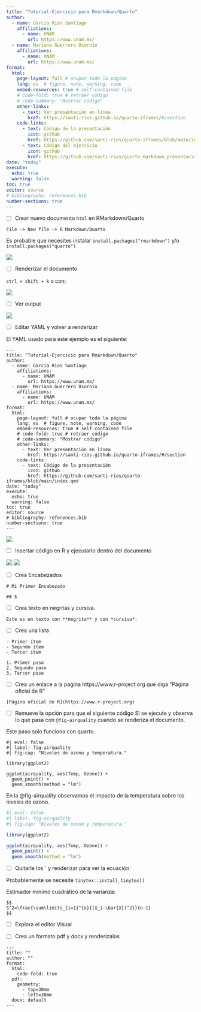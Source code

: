 ```yaml
---
title: "Tutorial-Ejercicio para Rmarkdown/Quarto"
author:
  - name: Garcia Rios Santiago
    affiliations:
      - name: UNAM
        url: https://www.unam.mx/
  - name: Mariana Guerrero Osornio
    affiliations:
      - name: UNAM
        url: https://www.unam.mx/
format: 
  html:
    page-layout: full # ocupar toda la página
    lang: es  # figure, note, warning, code
    embed-resources: true # self-contained file
    # code-fold: true # retraer código
    # code-summary: "Mostrar código"
    other-links:
      - text: Ver presentación en línea
        href: https://santi-rios.github.io/quarto-iframes/#/section
    code-links:
      - text: Código de la presentación
        icon: github
        href: https://github.com/santi-rios/quarto-iframes/blob/main/index.qmd
      - text: Código del ejercicio
        icon: github
        href: https://github.com/santi-rios/quarto_markdown_presentacion/blob/main/index.qmd
date: "today"
execute:
  echo: true  
  warning: false
toc: true
editor: source
# bibliography: references.bib  
number-sections: true
---
```


- [ ] Crear nuevo documento `html` en RMarkdown/Quarto

`File -> New file -> R Markdown/Quarto ` 

::: {.callout-note}
Es probable que necesites instalar `install.packages("rmarkdown")` y/o `install.packages("quarto")`
:::

![](./figuras/new-rmarkdown.gif)


- [ ] Renderizar el documento

`ctrl + shift + k` o con:

![](./figuras/knitting.gif)

- [ ] Ver output

![](./figuras/preview.gif)


- [ ] Editar YAML y volver a renderizar

::: {.callout-tip}
El YAML usado para este ejemplo es el siguiente:
```
---
title: "Tutorial-Ejercicio para Rmarkdown/Quarto"
author:
  - name: Garcia Rios Santiago
    affiliations:
      - name: UNAM
        url: https://www.unam.mx/
  - name: Mariana Guerrero Osornio
    affiliations:
      - name: UNAM
        url: https://www.unam.mx/
format: 
  html:
    page-layout: full # ocupar toda la página
    lang: es  # figure, note, warning, code
    embed-resources: true # self-contained file
    # code-fold: true # retraer código
    # code-summary: "Mostrar código"
    other-links:
      - text: Ver presentación en línea
        href: https://santi-rios.github.io/quarto-iframes/#/section
    code-links:
      - text: Código de la presentación
        icon: github
        href: https://github.com/santi-rios/quarto-iframes/blob/main/index.qmd
date: "today"
execute:
  echo: true  
  warning: false
toc: true
editor: source
# bibliography: references.bib  
number-sections: true
---
```
:::

![](./figuras/style-markdown.gif)

- [ ] Insertar código en R y ejecutarlo dentro del documento

![](./figuras/insert-rchunk.gif)
![](./figuras/run-chunk.gif)


- [ ] Crea Encabezados

::: {.callout-tip collapse="true"}
```
# Mi Primer Encabezado

## S
```
:::


- [ ] Crea texto en negritas y cursiva. 

::: {.callout-tip collapse="true"}
```
Este es un texto con **negrita** y con *cursiva*.
```
:::



- [ ] Crea una lista

::: {.callout-tip collapse="true"}
```
- Primer ítem
- Segundo ítem
- Tercer ítem

1. Primer paso
2. Segundo paso
3. Tercer paso
```
:::



- [ ] Crea un enlace a la pagina https://www.r-project.org que diga "Página oficial de R" 

::: {.callout-tip collapse="true"}
`[Página oficial de R](https://www.r-project.org)`
:::


- [ ] Remueve la opción para que el siguiente código SI se ejecute y observa lo que pasa con `@fig-airquality` cuando se renderiza el documento.

::: {.callout-warning}
Este paso solo funciona con quarto.
:::

::: {.callout-note collapse="true"}
```
#| eval: false
#| label: fig-airquality
#| fig-cap: "Niveles de ozono y temperatura."

library(ggplot2)

ggplot(airquality, aes(Temp, Ozone)) + 
  geom_point() + 
  geom_smooth(method = "lm")
```
:::

En la @fig-airquality observamos el impacto de la temperatura sobre los niveles de ozono. 


```r
#| eval: false
#| label: fig-airquality
#| fig-cap: "Niveles de ozono y temperatura."

library(ggplot2)

ggplot(airquality, aes(Temp, Ozone)) + 
  geom_point() + 
  geom_smooth(method = "lm")

```

- [ ] Quitarle los ` y renderizar para ver la ecuación:

::: {.callout-note}
Probablemente se necesite `tinytex::install_tinytex()`
:::

Estimador mínimo cuadrático de la varianza:
```
$$
S^2=\frac{\sum\limits_{i=1}^{n}{(X_i-\bar{X})^2}}{n-1}
$$
```

- [ ] Explora el editor Visual


- [ ] Crea un formato pdf y docx y renderizalos


```
---
title: ""
author: ""
format:
  html: 
    code-fold: true
  pdf:
    geometry: 
      - top=30mm
      - left=30mm
  docx: default
---
```